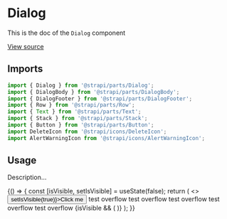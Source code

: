 <!--- Dialog.stories.mdx --->


<Meta title="Design System/Layouts/Dialog" component={Dialog} />

# Dialog

This is the doc of the `Dialog` component

[View source](https://github.com/strapi/parts/tree/develop/packages/strapi-parts/src/Dialog)

## Imports

```js
import { Dialog } from '@strapi/parts/Dialog';
import { DialogBody } from '@strapi/parts/DialogBody';
import { DialogFooter } from '@strapi/parts/DialogFooter';
import { Row } from '@strapi/parts/Row';
import { Text } from '@strapi/parts/Text';
import { Stack } from '@strapi/parts/Stack';
import { Button } from '@strapi/parts/Button';
import DeleteIcon from '@strapi/icons/DeleteIcon';
import AlertWarningIcon from '@strapi/icons/AlertWarningIcon';
```

## Usage

Description...

<Canvas>
  <Story name="base">
    {() => {
      const [isVisible, setIsVisible] = useState(false);
      return (
        <>
          <Button onClick={() => setIsVisible(true)}>Click me</Button>
          <Box padding={10} background="neutral0">
            test overflow
          </Box>
          <Box padding={10} background="neutral0">
            test overflow
          </Box>
          <Box padding={10} background="neutral0">
            test overflow
          </Box>
          <Box padding={10} background="neutral0">
            test overflow
          </Box>
          <Box padding={10} background="neutral0">
            test overflow
          </Box>
          {isVisible && (
            <Dialog
              onClose={() => setIsVisible(false)}
              title="Confirmation"
              labelledBy="confirmation"
              describedBy="confirm-description"
            >
              <DialogBody icon={<AlertWarningIcon />}>
                <Stack size={2}>
                  <Row justifyContent="center">
                    <Text id="confirm-description">Are you sure you want to delete this?</Text>
                  </Row>
                </Stack>
              </DialogBody>
              <DialogFooter
                startAction={
                  <Button onClick={() => setIsVisible(false)} variant="tertiary">
                    Cancel
                  </Button>
                }
                endAction={
                  <Button variant="danger-light" startIcon={<DeleteIcon />}>
                    Confirm
                  </Button>
                }
              />
            </Dialog>
          )}
        </>
      );
    }}
  </Story>
</Canvas>
